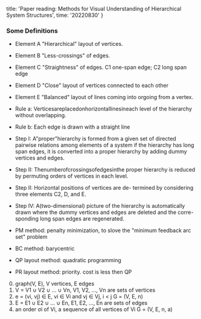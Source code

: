   title: 'Paper reading: Methods for Visual Understanding of Hierarchical System Structures',
  time: '20220830'
}

### Some Definitions

- Element A "Hierarchical" layout of vertices.
- Element B "Less-crossings" of edges.
- Element C "Straightness" of edges. C1 one-span edge; C2 long span edge
- Element D "Close" layout of vertices connected to each other
- Element E "Balanced" layout of lines coming into orgoing from a vertex.

- Rule a: Verticesareplacedonhorizontallinesineach level of the hierarchy without overlapping.
- Rule b: Each edge is drawn with a straight line

- Step I: A"proper"hierarchy is formed from a given set of directed pairwise relations among elements of a system
  if the hierarchy has long span edges, it is converted into a proper hierarchy by adding dummy vertices and edges.
- Step II: Thenumberofcrossingsofedgesinthe proper hierarchy is reduced by permuting orders of vertices in each level.
- Step II: Horizontal positions of vertices are de- termined by considering three elements C2, D, and E.
- Step IV: A(two-dimensional) picture of the hierarchy is automatically drawn where the dummy vertices and edges are
  deleted and the corre-sponding long span edges are regenerated.

- PM method: penalty minimization, to slove the "minimum feedback arc set" problem
- BC method: barycentric
- QP layout method: quadratic programming
- PR layout method: priority. cost is less then QP

0. graph(V, E), V vertices, E edges
1. V = V1 ∪ V2 ∪ ... ∪ Vn, V1, V2, ..., Vn are sets of vertices
2. e = (vi, vj) ∈ E, vi ∈ Vi and vj ∈ Vj, i < j
   G = (V, E, n)
3. E = E1 ∪ E2 ∪ ... ∪ En, E1, E2, ..., En are sets of edges
4. an order σi of Vi, a sequence of all vertices of Vi
   G = (V, E, n, a)
